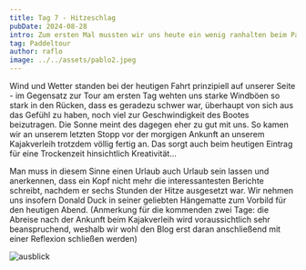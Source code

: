 ```yaml
---
title: Tag 7 - Hitzeschlag
pubDate: 2024-08-28
intro: Zum ersten Mal mussten wir uns heute ein wenig ranhalten beim Paddeln, um den Rückweg zu unserem Kajakverleih in der uns noch verbleibenden Zeit zu bewältigen.
tag: Paddeltour
author: raflo
image: ../../assets/pablo2.jpeg
---
```


Wind und Wetter standen bei der heutigen Fahrt prinzipiell auf unserer Seite - im Gegensatz zur Tour am ersten Tag wehten uns starke Windböen so stark in den Rücken, dass es geradezu schwer  war, überhaupt von sich aus das Gefühl zu haben, noch viel zur Geschwindigkeit des Bootes beizutragen. Die Sonne meint des dagegen eher zu gut mit uns. So kamen wir an unserem letzten Stopp vor der morgigen Ankunft an unserem Kajakverleih trotzdem völlig fertig an. Das sorgt auch beim heutigen Eintrag für eine Trockenzeit hinsichtlich Kreativität...

Man muss in diesem Sinne einen Urlaub auch Urlaub sein lassen und anerkennen, dass ein Kopf nicht mehr die interessantesten Berichte schreibt, nachdem er sechs Stunden der Hitze ausgesetzt war. Wir nehmen uns insofern Donald Duck in seiner geliebten Hängematte zum Vorbild für den heutigen Abend. 
(Anmerkung für die kommenden zwei Tage: die Abreise nach der Ankunft beim Kajakverleih wird voraussichtlich sehr beanspruchend, weshalb wir wohl den Blog erst daran anschließend mit einer Reflexion schließen werden)

![ausblick](../../assets/ausblick.jpeg)